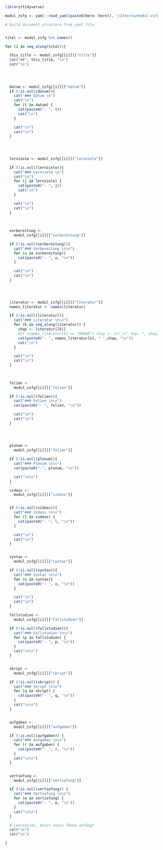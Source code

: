 ```r
library(tidyverse)
```



```r
modul_zsfg <- yaml::read_yaml(paste0(here::here(), "/Interna/modul-zsfg.yaml"))
```



```r

# build document structure from yaml file


titel <- modul_zsfg %>% names()

for (i in seq_along(titel)){

  this_title <- modul_zsfg[[i]][["title"]]
  cat("##", this_title, "\n")
  cat("\n")

  
  
  
  datum <- modul_zsfg[[i]][["datum"]]
  if (!is.null(datum)){
    cat("### Datum \n")
    cat("\n")
    for (t in datum) {
      cat(paste0("- ", t))
      cat("\n")
    }

    cat("\n")
    cat("\n")
  }
  
  
  

  lernziele <- modul_zsfg[[i]][["lernziele"]]

  if (!is.null(lernziele)){
    cat("### Lernziele \n")
    cat("\n")
    for (j in lernziele) {
      cat(paste0("- ", j))
      cat("\n")
    }

    cat("\n")
    cat("\n")
  }
  
  
  
  vorbereitung <-
    modul_zsfg[[i]][["vorbereitung"]]

  if (!is.null(vorbereitung)){
    cat("### Vorbereitung \n\n")
    for (u in vorbereitung){
      cat(paste0("- ", u, "\n"))
    }

    cat("\n")
    cat("\n")
  }
    
    


  literatur <- modul_zsfg[[i]][["literatur"]]
  names_literatur <- names(literatur)

  if (!is.null(literatur)){
    cat("### Literatur \n\n")
    for (k in seq_along(literatur)) {
      chap <- literatur[[k]]
      #if (names_literatur[k] == "MODAR") chap <- str_c(" Kap. ", chap, collapse = " ")
      cat(paste0("- ", names_literatur[k], " ",chap, "\n"))
      cat("\n")
    }

    cat("\n")
    cat("\n")
  }
  
  

  folien <-
    modul_zsfg[[i]][["folien"]]

  if (!is.null(folien)){
    cat("### Folien \n\n")
    cat(paste0("- ", folien, "\n"))

    cat("\n")
    cat("\n")
  }

  
  
  
  plenum <-
    modul_zsfg[[i]][["folien"]]

  if (!is.null(plenum)){
    cat("### Plenum \n\n")
    cat(paste0("-", plenum, "\n"))

    cat("\n\n")
  }

  videos <-
    modul_zsfg[[i]][["videos"]]


  if (!is.null(videos)){
    cat("### Videos \n\n")
    for (l in videos) {
      cat(paste0("- ", l, "\n"))
    }

    cat("\n")
    cat("\n")
  }


  syntax <-
    modul_zsfg[[i]][["syntax"]]

  if (!is.null(syntax)){
    cat("### Syntax \n\n")
    for (o in syntax){
      cat(paste0("- ", o, "\n"))
    }

    cat("\n")
    cat("\n")
  }

  fallstudien <-
    modul_zsfg[[i]][["fallstudien"]]

  if (!is.null(fallstudien)){
    cat("### Fallstudien \n\n")
    for (p in fallstudien) {
      cat(paste0("- ", p, "\n"))
    }
    cat("\n\n")
  }


  skript <-
    modul_zsfg[[i]][["skript"]]

  if (!is.null(skript)) {
    cat("### Skript \n\n")
    for (q in skript) {
      cat(paste0("- ", q, "\n"))
    }
    cat("\n\n")
  }


  aufgaben <-
    modul_zsfg[[i]][["aufgaben"]]

  if (!is.null(aufgaben)) {
    cat("### Aufgaben \n\n")
    for (r in aufgaben) {
      cat(paste0("- ", r, "\n"))
    }
    cat("\n\n")
  }


  vertiefung <-
    modul_zsfg[[i]][["vertiefung"]]

  if (!is.null(vertiefung)) {
    cat("### Vertiefung \n\n")
    for (m in vertiefung) {
      cat(paste0("- ", m, "\n"))
    }
    cat("\n\n")
  }

  # Leerzeilen, bevor neues Thema anfängt
  cat("\n")
  cat("\n")

}

```

